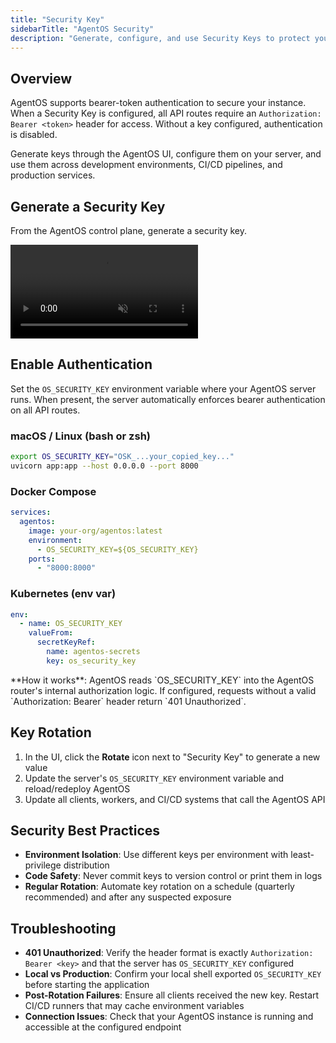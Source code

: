 ```yaml
---
title: "Security Key"
sidebarTitle: "AgentOS Security"
description: "Generate, configure, and use Security Keys to protect your AgentOS instance with bearer-token authentication"
---
```


## Overview

AgentOS supports bearer-token authentication to secure your instance. When a Security Key is configured, all API routes require an `Authorization: Bearer <token>` header for access. Without a key configured, authentication is disabled.

Generate keys through the AgentOS UI, configure them on your server, and use them across development environments, CI/CD pipelines, and production services.

## Generate a Security Key

From the AgentOS control plane, generate a security key.

<Frame>
  <video
    autoPlay
    muted
    loop
    playsInline
    style={{ borderRadius: "0.5rem", width: "100%", height: "auto" }}
  >
    <source src="/videos/agentos-security-key.mp4" type="video/mp4" />
  </video>
</Frame>

## Enable Authentication

Set the `OS_SECURITY_KEY` environment variable where your AgentOS server runs. When present, the server automatically enforces bearer authentication on all API routes.

### macOS / Linux (bash or zsh)

```bash
export OS_SECURITY_KEY="OSK_...your_copied_key..."
uvicorn app:app --host 0.0.0.0 --port 8000
```

### Docker Compose

```yaml
services:
  agentos:
    image: your-org/agentos:latest
    environment:
      - OS_SECURITY_KEY=${OS_SECURITY_KEY}
    ports:
      - "8000:8000"
```

### Kubernetes (env var)

```yaml
env:
  - name: OS_SECURITY_KEY
    valueFrom:
      secretKeyRef:
        name: agentos-secrets
        key: os_security_key
```

<Note>
  **How it works**: AgentOS reads `OS_SECURITY_KEY` into the AgentOS router's internal authorization logic. If configured, requests without a valid `Authorization: Bearer` header return `401 Unauthorized`.
</Note>

## Key Rotation

1. In the UI, click the **Rotate** icon next to "Security Key" to generate a new value
2. Update the server's `OS_SECURITY_KEY` environment variable and reload/redeploy AgentOS
3. Update all clients, workers, and CI/CD systems that call the AgentOS API

## Security Best Practices

- **Environment Isolation**: Use different keys per environment with least-privilege distribution
- **Code Safety**: Never commit keys to version control or print them in logs
- **Regular Rotation**: Automate key rotation on a schedule (quarterly recommended) and after any suspected exposure

## Troubleshooting

- **401 Unauthorized**: Verify the header format is exactly `Authorization: Bearer <key>` and that the server has `OS_SECURITY_KEY` configured
- **Local vs Production**: Confirm your local shell exported `OS_SECURITY_KEY` before starting the application
- **Post-Rotation Failures**: Ensure all clients received the new key. Restart CI/CD runners that may cache environment variables
- **Connection Issues**: Check that your AgentOS instance is running and accessible at the configured endpoint
